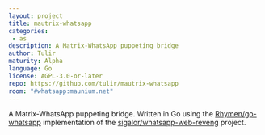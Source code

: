 ```yaml
---
layout: project
title: mautrix-whatsapp
categories: 
 - as
description: A Matrix-WhatsApp puppeting bridge
author: Tulir
maturity: Alpha
language: Go
license: AGPL-3.0-or-later
repo: https://github.com/tulir/mautrix-whatsapp
room: "#whatsapp:maunium.net"
---
```


A Matrix-WhatsApp puppeting bridge. Written in Go using the [Rhymen/go-whatsapp](https://github.com/Rhymen/go-whatsapp) implementation of the [sigalor/whatsapp-web-reveng](https://github.com/sigalor/whatsapp-web-reveng) project.


